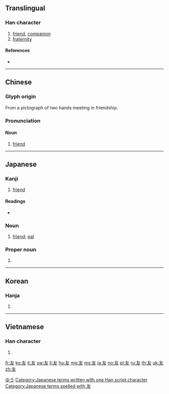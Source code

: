 ==Translingual==
{{stroke order|strokes=4}}
{{stroke order|type=animate}}

===Han character===
{{Han char|rn=29|rad=又|as=02|sn=4|four=40047|canj=KE|ids=⿸𠂇又}}

# [[friend]], [[companion]]
# [[fraternity]]

====References====
* {{Han ref|kx=0165.060|dkj=03119|dj=0374.180|hdz=10391.010|uh=53CB|ud=21451|bh=A4CD|bd=42189}}

----

==Chinese==
{{zh-forms}}

===Glyph origin===
{{Han etym}}
From a pictograph of two hands meeting in friendship.

===Pronunciation===
{{zh-pron
|m=yǒu
|c=jau5
|mn=iú
|mc=y
|oc=y
|ma=
|h=pfs=yû
|cat=n
}}

====Noun====
{{zh-noun}}

# [[friend]]

----

==Japanese==

===Kanji===
{{ja-kanji|grade=2|rs=又02}}

# [[friend]]

====Readings====
* {{ja-readings
|on=[[ゆう]] (yū)
|kun=[[とも]] (tomo)}}

===Noun===
{{ja-noun|とも}}

# [[friend]]; [[pal]]

===Proper noun===
{{ja-pos|proper|ゆう}}

# {{given name|male|lang=ja}}

[[Category:Japanese male given names|ゆう]]

[[Category:Japanese terms written with one Han script character]]
[[Category:Japanese terms spelled with 友]]

----

==Korean==

===Hanja===
{{ko-hanja|hangeul=우|eumhun=벗|rv=u|mr=u|y=wu}}

# {{defn|lang=ko|sort=又02}}

----

==Vietnamese==

===Han character===
{{vi-hantu|[[hữu]]|rs=又02}}

# {{defn|lang=vi|sort=又02}}

[[fr:友]]
[[ko:友]]
[[it:友]]
[[sw:友]]
[[li:友]]
[[hu:友]]
[[mg:友]]
[[ms:友]]
[[ja:友]]
[[no:友]]
[[pl:友]]
[[ru:友]]
[[th:友]]
[[uk:友]]
[[zh:友]]